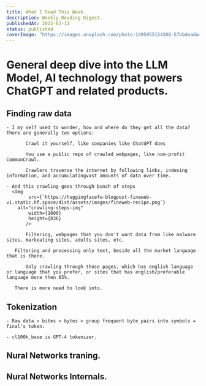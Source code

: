 ```yaml
---
title: What I Read This Week.
description: Weekly Reading Digest. 
publishedAt: 2022-03-11
status: published
coverImage: "https://images.unsplash.com/photo-1495055154266-57bbdeada43e?q=80&w=2070&auto=format&fit=crop&ixlib=rb-4.0.3&ixid=M3wxMjA3fDB8MHxwaG90by1wYWdlfHx8fGVufDB8fHx8fA%3D%3D"
---
```


# General deep dive into the LLM Model, AI technology that powers ChatGPT and related products.

## Finding raw data

    - I my self used to wonder, how and where do they get all the data? There are generally two options:

           Crawl it yourself, like companies like ChatGPT does

           You use a public repo of crawled webpages, like non-profit CommonCrawl.

           Crawlers traverse the internet by following links, indexing information, and accumulatingvast amounts of data over time.

    - And this crawling goes through bunch of steps
	  <Img
    	    src={`https://huggingfacefw-blogpost-fineweb-v1.static.hf.space/dist/assets/images/fineweb-recipe.png`}
	    alt="crawling-steps-img"
            width={1600}
            height={836}
           />

           Filtering, webpages that you don't want data from like malware sites, markeating sites, adults sites, etc.

	   Filtering and processing only text, beside all the market language that is there.

           Only crawling through those pages, which has english language or language that you prefer, or sites that has english/preferable language more then 65%.

	   There is more need to look into.

## Tokenization

    - Raw data > bites > bytes > group frequent byte pairs into symbols = final's token.

    - cl100k_base is GPT-4 tokenizer.

## Nural Networks traning.

## Nural Networks Internals.
